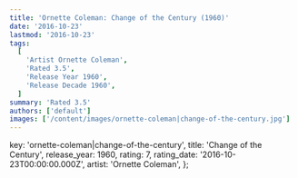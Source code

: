 ```yaml
---
title: 'Ornette Coleman: Change of the Century (1960)'
date: '2016-10-23'
lastmod: '2016-10-23'
tags:
  [
    'Artist Ornette Coleman',
    'Rated 3.5',
    'Release Year 1960',
    'Release Decade 1960',
  ]
summary: 'Rated 3.5'
authors: ['default']
images: ['/content/images/ornette-coleman|change-of-the-century.jpg']
---
```


  key: 'ornette-coleman|change-of-the-century',
  title: 'Change of the Century',
  release_year: 1960,
  rating: 7,
  rating_date: '2016-10-23T00:00:00.000Z',
  artist: 'Ornette Coleman',
};

<MusicRating data={data} />
